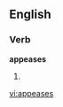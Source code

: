
==English==

===Verb===
'''appeases'''

# {{third-person singular of|[[appease]]}}

[[vi:appeases]]